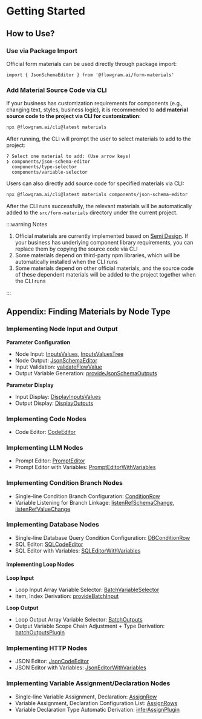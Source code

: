 
# Getting Started

## How to Use?

### Use via Package Import

Official form materials can be used directly through package import:

<PackageManagerTabs command="install @flowgram.ai/form-materials" />

```tsx
import { JsonSchemaEditor } from '@flowgram.ai/form-materials'
```


### Add Material Source Code via CLI


If your business has customization requirements for components (e.g., changing text, styles, business logic), it is recommended to **add material source code to the project via CLI for customization**:

```bash
npx @flowgram.ai/cli@latest materials
```

After running, the CLI will prompt the user to select materials to add to the project:

```console
? Select one material to add: (Use arrow keys)
❯ components/json-schema-editor
  components/type-selector
  components/variable-selector
```

Users can also directly add source code for specified materials via CLI:

```bash
npx @flowgram.ai/cli@latest materials components/json-schema-editor
```

After the CLI runs successfully, the relevant materials will be automatically added to the `src/form-materials` directory under the current project.

:::warning Notes

1. Official materials are currently implemented based on [Semi Design](https://semi.design/). If your business has underlying component library requirements, you can replace them by copying the source code via CLI
2. Some materials depend on third-party npm libraries, which will be automatically installed when the CLI runs
3. Some materials depend on other official materials, and the source code of these dependent materials will be added to the project together when the CLI runs

:::

## Appendix: Finding Materials by Node Type

### Implementing Node Input and Output

**Parameter Configuration**
- Node Input: [InputsValues](./components/inputs-values), [InputsValuesTree](./components/inputs-values-tree)
- Node Output: [JsonSchemaEditor](./components/json-schema-editor)
- Input Validation: [validateFlowValue](./validate/validate-flow-value)
- Output Variable Generation: [provideJsonSchemaOutputs](./effects/provide-json-schema-outputs)

**Parameter Display**
- Input Display: [DisplayInputsValues](./components/display-inputs-values)
- Output Display: [DisplayOutputs](./components/display-outputs)

### Implementing Code Nodes

- Code Editor: [CodeEditor](./components/code-editor)

### Implementing LLM Nodes

- Prompt Editor: [PromptEditor](./components/prompt-editor)
- Prompt Editor with Variables: [PromptEditorWithVariables](./components/prompt-editor-with-variables)

### Implementing Condition Branch Nodes

- Single-line Condition Branch Configuration: [ConditionRow](./components/condition-row)
- Variable Listening for Branch Linkage: [listenRefSchemaChange](./effects/listen-ref-schema-change), [listenRefValueChange](./effects/listen-ref-value-change)

### Implementing Database Nodes

- Single-line Database Query Condition Configuration: [DBConditionRow](./components/db-condition-row)
- SQL Editor: [SQLCodeEditor](./components/code-editor)
- SQL Editor with Variables: [SQLEditorWithVariables](./components/sql-editor-with-variables)


#### Implementing Loop Nodes

**Loop Input**
- Loop Input Array Variable Selector: [BatchVariableSelector](./components/batch-variable-selector)
- Item, Index Derivation: [provideBatchInput](./effects/provide-batch-input)

**Loop Output**
- Loop Output Array Variable Selector: [BatchOutputs](./components/batch-outputs)
- Output Variable Scope Chain Adjustment + Type Derivation: [batchOutputsPlugin](./form-plugins/batch-outputs-plugin)


### Implementing HTTP Nodes

- JSON Editor: [JsonCodeEditor](./components/code-editor)
- JSON Editor with Variables: [JsonEditorWithVariables](./components/json-editor-with-variables)

### Implementing Variable Assignment/Declaration Nodes

- Single-line Variable Assignment, Declaration: [AssignRow](./components/assign-row)
- Variable Assignment, Declaration Configuration List: [AssignRows](./components/assign-rows)
- Variable Declaration Type Automatic Derivation: [inferAssignPlugin](./form-plugins/infer-assign-plugin)
